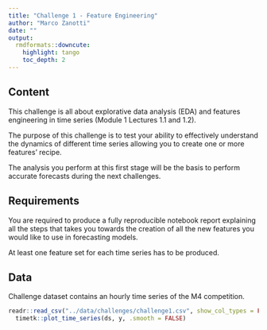 ```yaml
---
title: "Challenge 1 - Feature Engineering"
author: "Marco Zanotti"
date: ""
output: 
  rmdformats::downcute:
    highlight: tango
    toc_depth: 2
---
```


## Content

This challenge is all about explorative data analysis (EDA) and
features engineering in time series (Module 1 Lectures 1.1 and 1.2).  

The purpose of this challenge is to test your ability to effectively understand 
the dynamics of different time series allowing you to create one or more 
features' recipe.  

The analysis you perform at this first stage will be the basis to perform accurate
forecasts during the next challenges.  



## Requirements

You are required to produce a fully reproducible notebook report explaining 
all the steps that takes you towards the creation of all the new features 
you would like to use in forecasting models.  

At least one feature set for each time series has to be produced.  



## Data

Challenge dataset contains an hourly time series of the M4 competition.

```r
readr::read_csv("../data/challenges/challenge1.csv", show_col_types = FALSE) |> 
  timetk::plot_time_series(ds, y, .smooth = FALSE)
```

